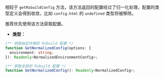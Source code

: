 相较于 `getRsbuildConfig` 方法，该方法返回的配置经过了归一化处理，配置的类型定义会得到收敛，比如 `config.html` 的 `undefined` 类型将被移除。

推荐优先使用该方法获取配置。

- **类型：**

```ts
/** 获取指定环境的 Rsbuild 配置 */
function GetNormalizedConfig(options: {
  environment: string;
}): Readonly<NormalizedEnvironmentConfig>;

/** 获取全部的 Rsbuild 配置 */
function GetNormalizedConfig(): Readonly<NormalizedConfig>;
```
